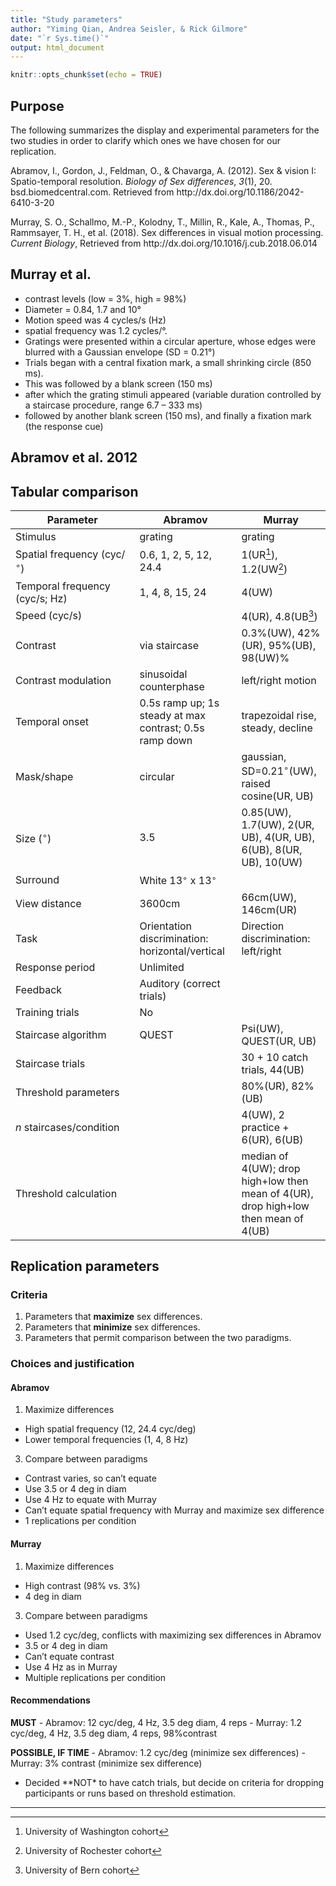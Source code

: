 ```yaml
---
title: "Study parameters"
author: "Yiming Qian, Andrea Seisler, & Rick Gilmore"
date: "`r Sys.time()`"
output: html_document
---
```


```r
knitr::opts_chunk$set(echo = TRUE)
```

## Purpose

The following summarizes the display and experimental parameters for the two studies in order to clarify which ones we have chosen for our replication.

Abramov, I., Gordon, J., Feldman, O., & Chavarga, A. (2012). Sex & vision I: Spatio-temporal resolution. *Biology of Sex differences*, *3*(1), 20. bsd.biomedcentral.com. Retrieved from http://dx.doi.org/10.1186/2042-6410-3-20

Murray, S. O., Schallmo, M.-P., Kolodny, T., Millin, R., Kale, A., Thomas, P., Rammsayer, T. H., et al. (2018). Sex differences in visual motion processing. *Current Biology*, Retrieved from http://dx.doi.org/10.1016/j.cub.2018.06.014

## Murray et al.

- contrast levels (low = 3%, high = 98%) 
- Diameter = 0.84, 1.7 and 10° 
- Motion speed was 4 cycles/s (Hz)
- spatial frequency was 1.2 cycles/°. 
- Gratings were presented within a circular aperture, whose edges were blurred with a Gaussian envelope (SD = 0.21°)
- Trials began with a central fixation mark, a small shrinking circle (850 ms). 
- This was followed by a blank screen (150 ms)
- after which the grating stimuli appeared (variable duration controlled by a staircase procedure, range 6.7 – 333 ms)
- followed by another blank screen (150 ms), and finally a fixation mark (the response cue)

## Abramov et al. 2012

## Tabular comparison

| Parameter | Abramov | Murray |
|-----------|---------|--------|
| Stimulus  | grating | grating |
| Spatial frequency (cyc/$^{\circ}$) | 0.6, 1, 2, 5, 12, 24.4 | 1(UR[^1]), 1.2(UW[^2]) |
| Temporal frequency (cyc/s; Hz)     | 1, 4, 8, 15, 24 | 4(UW) |
| Speed (cyc/s)                      |                 | 4(UR), 4.8(UB[^3])  |     
| Contrast            | via staircase           | 0.3\%(UW), 42\%(UR), 95\%(UB), 98(UW)\%|
| Contrast modulation | sinusoidal counterphase | left/right motion |
| Temporal onset      | 0.5s ramp up; 1s steady at max contrast; 0.5s ramp down | trapezoidal rise, steady, decline |
| Mask/shape          | circular | gaussian, SD=0.21$^{\circ}$(UW), raised cosine(UR, UB) |
| Size ($^{\circ}$)   | 3.5      | 0.85(UW), 1.7(UW), 2(UR, UB), 4(UR, UB), 6(UB), 8(UR, UB), 10(UW) |
| Surround            | White 13$^{\circ}$ x 13$^{\circ}$ | |
| View distance       | 3600cm   | 66cm(UW), 146cm(UR) |
| Task                | Orientation discrimination: horizontal/vertical | Direction discrimination: left/right |
| Response period     | Unlimited | |
| Feedback            | Auditory (correct trials) | |
| Training trials     | No                        | |
| Staircase algorithm | QUEST                     | Psi(UW), QUEST(UR, UB) |
| Staircase trials    |                           | 30 + 10 catch trials, 44(UB) |
| Threshold parameters |                          | 80\%(UR), 82\%(UB) |
| $n$ staircases/condition |                      | 4(UW), 2 practice + 6(UR), 6(UB) |
| Threshold calculation |                         | median of 4(UW); drop high+low then mean of 4(UR), drop high+low then mean of 4(UB) |


## Replication parameters

### Criteria

1. Parameters that **maximize** sex differences.
2. Parameters that **minimize** sex differences.
3. Parameters that permit comparison between the two paradigms.

### Choices and justification

#### Abramov

1. Maximize differences
  - High spatial frequency (12, 24.4 cyc/deg)
  - Lower temporal frequencies (1, 4, 8 Hz)
3. Compare between paradigms
  - Contrast varies, so can't equate
  - Use 3.5 or 4 deg in diam
  - Use 4 Hz to equate with Murray
  - Can't equate spatial frequency with Murray and maximize sex difference
  - 1 replications per condition  

#### Murray

1. Maximize differences
  - High contrast (98\% vs. 3\%)
  - 4 deg in diam
3. Compare between paradigms
  - Used 1.2 cyc/deg, conflicts with maximizing sex differences in Abramov
  - 3.5 or 4 deg in diam
  - Can't equate contrast
  - Use 4 Hz as in Murray
  - Multiple replications per condition
  
#### Recommendations

**MUST**
- Abramov: 12 cyc/deg, 4 Hz, 3.5 deg diam, 4 reps
- Murray: 1.2 cyc/deg, 4 Hz, 3.5 deg diam, 4 reps, 98\%contrast

**POSSIBLE, IF TIME**
- Abramov: 1.2 cyc/deg (minimize sex differences)
- Murray: 3\% contrast (minimize sex difference)
  
- Decided **NOT* to have catch trials, but decide on criteria for dropping participants or runs based on threshold estimation.

---

[^1]: University of Washington cohort
[^2]: University of Rochester cohort
[^3]: University of Bern cohort

